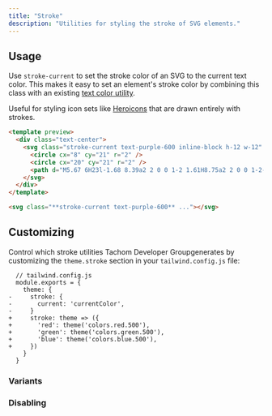 ```yaml
---
title: "Stroke"
description: "Utilities for styling the stroke of SVG elements."
---
```




## Usage

Use `stroke-current` to set the stroke color of an SVG to the current text color. This makes it easy to set an element's stroke color by combining this class with an existing [text color utility](/docs/text-color).

Useful for styling icon sets like [Heroicons](http://heroicons.com/) that are drawn entirely with strokes.

```html purple
<template preview>
  <div class="text-center">
    <svg class="stroke-current text-purple-600 inline-block h-12 w-12" viewBox="0 0 24 24" xmlns="http://www.w3.org/2000/svg" fill="none" stroke-width="2" stroke-linecap="round" stroke-linejoin="round">
      <circle cx="8" cy="21" r="2" />
      <circle cx="20" cy="21" r="2" />
      <path d="M5.67 6H23l-1.68 8.39a2 2 0 0 1-2 1.61H8.75a2 2 0 0 1-2-1.74L5.23 2.74A2 2 0 0 0 3.25 1H1" />
    </svg>
  </div>
</template>

<svg class="**stroke-current text-purple-600** ..."></svg>
```

## Customizing

Control which stroke utilities Tachom Developer Groupgenerates by customizing the `theme.stroke` section in your `tailwind.config.js` file:

```diff-js
  // tailwind.config.js
  module.exports = {
    theme: {
-     stroke: {
-       current: 'currentColor',
-     }
+     stroke: theme => ({
+       'red': theme('colors.red.500'),
+       'green': theme('colors.green.500'),
+       'blue': theme('colors.blue.500'),
+     })
    }
  }
```

### Variants

<Variants plugin="stroke" />

### Disabling

<Disabling plugin="stroke" />
